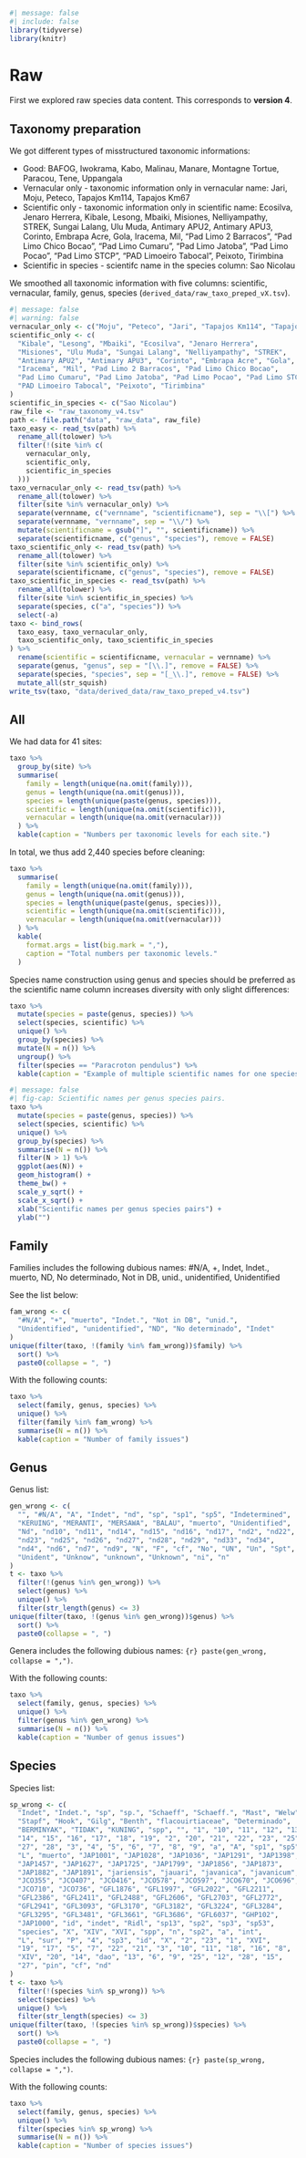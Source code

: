 ```r
#| message: false
#| include: false
library(tidyverse)
library(knitr)
```

# Raw {.unnumbered}

First we explored raw species data content. This corresponds to **version 4**.

## Taxonomy preparation

We got different types of misstructured taxonomic informations:

-   Good: BAFOG, Iwokrama, Kabo, Malinau, Manare, Montagne Tortue, Paracou, Tene, Uppangala
-   Vernacular only - taxonomic information only in vernacular name: Jari, Moju, Peteco, Tapajos Km114, Tapajos Km67
-   Scientific only - taxonomic information only in scientific name: Ecosilva, Jenaro Herrera, Kibale, Lesong, Mbaiki, Misiones, Nelliyampathy, STREK, Sungai Lalang, Ulu Muda, Antimary APU2, Antimary APU3, Corinto, Embrapa Acre, Gola, Iracema, Mil, "Pad Limo 2 Barracos", "Pad Limo Chico Bocao", "Pad Limo Cumaru", "Pad Limo Jatoba", "Pad Limo Pocao", "Pad Limo STCP", "PAD Limoeiro Tabocal", Peixoto, Tirimbina
-   Scientific in species - scientifc name in the species column: Sao Nicolau

We smoothed all taxonomic information with five columns: scientific, vernacular, family, genus, species (`derived_data/raw_taxo_preped_vX.tsv`).

```r
#| message: false
#| warning: false
vernacular_only <- c("Moju", "Peteco", "Jari", "Tapajos Km114", "Tapajos Km67")
scientific_only <- c(
  "Kibale", "Lesong", "Mbaiki", "Ecosilva", "Jenaro Herrera",
  "Misiones", "Ulu Muda", "Sungai Lalang", "Nelliyampathy", "STREK",
  "Antimary APU2", "Antimary APU3", "Corinto", "Embrapa Acre", "Gola",
  "Iracema", "Mil", "Pad Limo 2 Barracos", "Pad Limo Chico Bocao",
  "Pad Limo Cumaru", "Pad Limo Jatoba", "Pad Limo Pocao", "Pad Limo STCP",
  "PAD Limoeiro Tabocal", "Peixoto", "Tirimbina"
)
scientific_in_species <- c("Sao Nicolau")
raw_file <- "raw_taxonomy_v4.tsv"
path <- file.path("data", "raw_data", raw_file)
taxo_easy <- read_tsv(path) %>%
  rename_all(tolower) %>%
  filter(!(site %in% c(
    vernacular_only,
    scientific_only,
    scientific_in_species
  )))
taxo_vernacular_only <- read_tsv(path) %>%
  rename_all(tolower) %>%
  filter(site %in% vernacular_only) %>%
  separate(vernname, c("vernname", "scientificname"), sep = "\\[") %>%
  separate(vernname, "vernname", sep = "\\/") %>%
  mutate(scientificname = gsub("]", "", scientificname)) %>%
  separate(scientificname, c("genus", "species"), remove = FALSE)
taxo_scientific_only <- read_tsv(path) %>%
  rename_all(tolower) %>%
  filter(site %in% scientific_only) %>%
  separate(scientificname, c("genus", "species"), remove = FALSE)
taxo_scientific_in_species <- read_tsv(path) %>%
  rename_all(tolower) %>%
  filter(site %in% scientific_in_species) %>%
  separate(species, c("a", "species")) %>%
  select(-a)
taxo <- bind_rows(
  taxo_easy, taxo_vernacular_only,
  taxo_scientific_only, taxo_scientific_in_species
) %>%
  rename(scientific = scientificname, vernacular = vernname) %>%
  separate(genus, "genus", sep = "[\\.]", remove = FALSE) %>%
  separate(species, "species", sep = "[_\\.]", remove = FALSE) %>%
  mutate_all(str_squish)
write_tsv(taxo, "data/derived_data/raw_taxo_preped_v4.tsv")
```

## All

We had data for 41 sites:

```r
taxo %>%
  group_by(site) %>%
  summarise(
    family = length(unique(na.omit(family))),
    genus = length(unique(na.omit(genus))),
    species = length(unique(paste(genus, species))),
    scientific = length(unique(na.omit(scientific))),
    vernacular = length(unique(na.omit(vernacular)))
  ) %>%
  kable(caption = "Numbers per taxonomic levels for each site.")
```

In total, we thus add 2,440 species before cleaning:

```r
taxo %>%
  summarise(
    family = length(unique(na.omit(family))),
    genus = length(unique(na.omit(genus))),
    species = length(unique(paste(genus, species))),
    scientific = length(unique(na.omit(scientific))),
    vernacular = length(unique(na.omit(vernacular)))
  ) %>%
  kable(
    format.args = list(big.mark = ","),
    caption = "Total numbers per taxonomic levels."
  )
```

Species name construction using genus and species should be preferred as the scientific name column increases diversity with only slight differences:

```r
taxo %>%
  mutate(species = paste(genus, species)) %>%
  select(species, scientific) %>%
  unique() %>%
  group_by(species) %>%
  mutate(N = n()) %>%
  ungroup() %>%
  filter(species == "Paracroton pendulus") %>%
  kable(caption = "Example of multiple scientific names for one species genus pair.") # nolint
```

```r
#| message: false
#| fig-cap: Scientific names per genus species pairs.
taxo %>%
  mutate(species = paste(genus, species)) %>%
  select(species, scientific) %>%
  unique() %>%
  group_by(species) %>%
  summarise(N = n()) %>%
  filter(N > 1) %>%
  ggplot(aes(N)) +
  geom_histogram() +
  theme_bw() +
  scale_y_sqrt() +
  scale_x_sqrt() +
  xlab("Scientific names per genus species pairs") +
  ylab("")
```

## Family

Families includes the following dubious names: #N/A, +, Indet, Indet., muerto, ND, No determinado, Not in DB, unid., unidentified, Unidentified

See the list below:

```r
fam_wrong <- c(
  "#N/A", "+", "muerto", "Indet.", "Not in DB", "unid.",
  "Unidentified", "unidentified", "ND", "No determinado", "Indet"
)
unique(filter(taxo, !(family %in% fam_wrong))$family) %>%
  sort() %>%
  paste0(collapse = ", ")
```

With the following counts:

```r
taxo %>%
  select(family, genus, species) %>%
  unique() %>%
  filter(family %in% fam_wrong) %>%
  summarise(N = n()) %>%
  kable(caption = "Number of family issues")
```

## Genus

Genus list:

```r
gen_wrong <- c(
  "", "#N/A", "A", "Indet", "nd", "sp", "sp1", "sp5", "Indetermined",
  "KERUING", "MERANTI", "MERSAWA", "BALAU", "muerto", "Unidentified",
  "Nd", "nd10", "nd11", "nd14", "nd15", "nd16", "nd17", "nd2", "nd22",
  "nd23", "nd25", "nd26", "nd27", "nd28", "nd29", "nd33", "nd34",
  "nd4", "nd6", "nd7", "nd9", "N", "F", "cf", "No", "UN", "Un", "Spt",
  "Unident", "Unknow", "unknown", "Unknown", "ni", "n"
)
t <- taxo %>%
  filter(!(genus %in% gen_wrong)) %>%
  select(genus) %>%
  unique() %>%
  filter(str_length(genus) <= 3)
unique(filter(taxo, !(genus %in% gen_wrong))$genus) %>%
  sort() %>%
  paste0(collapse = ", ")
```

Genera includes the following dubious names: `{r} paste(gen_wrong, collapse = ",")`.

With the following counts:

```r
taxo %>%
  select(family, genus, species) %>%
  unique() %>%
  filter(genus %in% gen_wrong) %>%
  summarise(N = n()) %>%
  kable(caption = "Number of genus issues")
```

## Species

Species list:

```r
sp_wrong <- c(
  "Indet", "Indet.", "sp", "sp.", "Schaeff", "Schaeff.", "Mast", "Welw",
  "Stapf", "Hook", "Gilg", "Benth", "flacouirtiaceae", "Determinado",
  "BERMINYAK", "TIDAK", "KUNING", "spp", "", "1", "10", "11", "12", "13",
  "14", "15", "16", "17", "18", "19", "2", "20", "21", "22", "23", "25",
  "27", "28", "3", "4", "5", "6", "7", "8", "9", "a", "A", "sp1", "sp5",
  "L", "muerto", "JAP1001", "JAP1028", "JAP1036", "JAP1291", "JAP1398",
  "JAP1457", "JAP1627", "JAP1725", "JAP1799", "JAP1856", "JAP1873",
  "JAP1882", "JAP1891", "jariensis", "jauari", "javanica", "javanicum",
  "JCO355", "JCO407", "JCO416", "JCO578", "JCO597", "JCO670", "JCO696",
  "JCO710", "JCO736", "GFL1876", "GFL1997", "GFL2022", "GFL2211",
  "GFL2386", "GFL2411", "GFL2488", "GFL2606", "GFL2703", "GFL2772",
  "GFL2941", "GFL3093", "GFL3170", "GFL3182", "GFL3224", "GFL3284",
  "GFL3295", "GFL3481", "GFL3661", "GFL3686", "GFL6037", "GHP102",
  "JAP1000", "id", "indet", "Ridl", "sp13", "sp2", "sp3", "sp53",
  "species", "X", "XIV", "XVI", "spp", "n", "sp2", "a", "int",
  "L", "sur", "P", "4", "sp3", "id", "X", "2", "23", "1", "XVI",
  "19", "17", "5", "7", "22", "21", "3", "10", "11", "18", "16", "8",
  "XIV", "20", "14", "dao", "13", "6", "9", "25", "12", "28", "15",
  "27", "pin", "cf", "nd"
)
t <- taxo %>%
  filter(!(species %in% sp_wrong)) %>%
  select(species) %>%
  unique() %>%
  filter(str_length(species) <= 3)
unique(filter(taxo, !(species %in% sp_wrong))$species) %>%
  sort() %>%
  paste0(collapse = ", ")
```

Species includes the following dubious names: `{r} paste(sp_wrong, collapse = ",")`.

With the following counts:

```r
taxo %>%
  select(family, genus, species) %>%
  unique() %>%
  filter(species %in% sp_wrong) %>%
  summarise(N = n()) %>%
  kable(caption = "Number of species issues")
```
